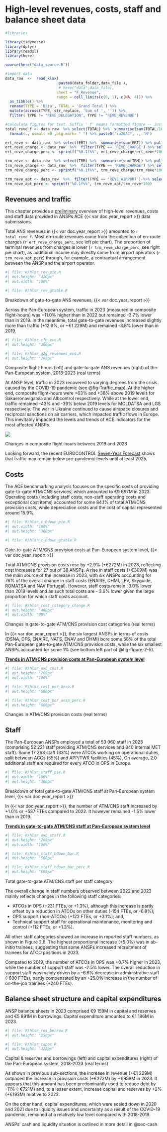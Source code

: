 # High-level revenues, costs, staff and balance sheet data {#sec-high}

```r
#libraries

library(tidyverse)
library(dplyr)
library(readxl)
library(here)

source(here("data_source.R"))

#import data
data_raw  <-  read_xlsx(
                        paste0(data_folder,data_file ),
                        # here("data",data_file),
                       sheet = "F_Revenue",
                       range = cell_limits(c(9, 1), c(NA, 4))) %>%
  as_tibble() %>% 
  rename(TYPE = 'Data', TOTAL = 'Grand Total') %>% 
  mutate(across(TYPE, str_replace, 'Sum of ', '')) %>% 
  filter( TYPE != "REVE_DELEGATION", TYPE != "REVE_REVENUE")

#calculate figures for text. Suffix '_f' means formatted figure -- Just an example for you to see how it could be done to avoid copy pasting
total_reve_f <- data_raw  %>% select(TOTAL) %>%  summarise(sum(TOTAL/1000000)) %>% pull() %>% round() %>% 
  format(., nsmall =0 ,big.mark= " ") %>% paste0("\u20AC", ., "M")

ert_reve <- data_raw  %>% select(ERT) %>%  summarise(sum(ERT)) %>% pull() 
ert_reve_charge <- data_raw  %>%  filter(TYPE == 'REVE_CHARGE') %>% select(ERT)  %>% pull() 
ert_reve_charge_perc <- sprintf("%0.1f%%", ert_reve_charge/ert_reve*100) 

trm_reve <- data_raw  %>% select(TRM) %>%  summarise(sum(TRM)) %>% pull() 
trm_reve_charge <- data_raw  %>%  filter(TYPE == 'REVE_CHARGE') %>% select(TRM)  %>% pull() 
trm_reve_charge_perc <- sprintf("%0.1f%%", trm_reve_charge/trm_reve*100) 

trm_reve_apt <- data_raw  %>%  filter(TYPE == 'REVE_AIRPORT') %>% select(TRM)  %>% pull() 
trm_reve_apt_perc <- sprintf("%0.1f%%", trm_reve_apt/trm_reve*100) 

```

##	Revenues and traffic

This chapter provides a [preliminary]{.underline} overview of high-level revenues, costs and staff data provided in ANSPs ACE {{< var doc.year_report >}} data submissions. 

Total ANS revenues in {{< var doc.year_report >}} amounted to `r total_reve_f`. Most en-route revenues come from the collection of en-route charges (`r ert_reve_charge_perc`, see left pie chart). The proportion of terminal revenues from charges is lower (`r trm_reve_charge_perc`, see right pie chart), as additional income may directly come from airport operators (`r trm_reve_apt_perc`) through, for example, a contractual arrangement between the ANSP and the airport operator.

::: {#fig-figure-2-1}
::: {.content-visible when-format="html"}
```r
#| file: R/hlsr_rev_pie.R
#| out.height: "420px"
#| out.width: "100%"
```
:::

```r
#| file: R/hlsr_rev_gtable.R
```

Breakdown of gate-to-gate ANS revenues, {{< var doc.year_report >}}
:::

Across the Pan-European system, traffic in 2023 (measured in composite flight-hours) was +11.0% higher than in 2022 but remained -3.7% lower than in 2019. In the meantime, total gate-to-gate revenues increased slightly more than traffic (+12.9%, or +€1 229M) and remained -3.8% lower than in 2019.

::: {#fig-2-2 layout="[50,50]"}

```r
#| file: R/hlsr_cfh_evo.R
#| out.height: "300px"
```

```r
#| file: R/hlsr_g2g_revenues_evo.R
#| out.height: "300px"
```

Composite flight-hours (left) and gate-to-gate ANS revenues (right) of the Pan-European system, 2018-2023 (real terms)
:::

At ANSP level, traffic in 2023 recovered to varying degrees from the crisis caused by the COVID-19 pandemic  (see @fig-Traffic_map). At the higher end, composite flight-hours were +63% and +38% above 2019 levels for Sakaeronavigatsia and Albcontrol respectively. While at the lower end, traffic remained -43% and -39% below 2019 levels for MOLDATSA and LGS respectively. The war in Ukraine continued to cause airspace closures and reciprocal sanctions on air carriers, which impacted traffic flows in Europe. This inevitably impacted the levels and trends of ACE indicators for the most affected ANSPs.

::: {#fig-Traffic_map}
![](figures/Traffic_map.png)

Changes in composite flight-hours between 2019 and 2023
:::

Looking forward, the recent EUROCONTROL [Seven-Year Forecast](https://www.eurocontrol.int/publication/eurocontrol-forecast-2024-2030-autumn-update) shows that traffic may remain below pre-pandemic levels until at least 2025.

##	Costs

The ACE benchmarking analysis focuses on the specific costs of providing gate-to-gate ATM/CNS services, which amounted to €9 697M in 2023. Operating costs (including staff costs, non-staff operating costs and exceptional cost items) accounted for some 84.1% of total ATM/CNS provision costs, while depreciation costs and the cost of capital represented around 15.9%.

::: {#fig-figure-2-3}
```r
#| file: R/hlsr_c_bdown_pie.R
#| out.width: "100%"
#| out.height: "300px"
```

```r
#| file: R/hlsr_c_bdown_gtable.R
```

Gate-to-gate ATM/CNS provision costs at Pan-European system level, {{< var doc.year_report >}}
:::

Total ATM/CNS provision costs rose by +2.9% (+€272M) in 2023, reflecting cost increases for 27 out of 38 ANSPs. A rise in staff costs (+€309M) was the main source of the increase in 2023, with six ANSPs accounting for 76% of the overall change in staff costs (ENAIRE, DHMI, LFV, Skyguide, ROMATSA and NAV Portugal). However, staff costs remain -3.0% lower than 2019 levels and as such total costs are - 3.6% lower given the large proportion for which staff costs account.


::: {#fig-figure-2-4}
```r
#| file: R/hlsr_cost_category_change.R
#| out.height: "400px"
#| out.width: "90%"
```


Changes in gate-to-gate ATM/CNS provision cost categories (real terms)
:::


In {{< var doc.year_report >}}, the six largest ANSPs in terms of costs (DSNA, DFS, ENAIRE, NATS, ENAV and DHMI) bore some 58% of the total Pan-European gate-to-gate ATM/CNS provision costs, while the six smallest ANSPs accounted for some 1% (see bottom left part of @fig-figure-2-5).

::: {.content-visible when-format="html"}
::: centeredtitle
[**Trends in ATM/CNS provision costs at Pan-European system level**]{.underline}
:::

::: {style="max-width: 620px; margin: auto"}
```r
#| file: R/hlsr_evo_cost.R
#| out.height: "200px"
#| out.width: "100%"
```
:::

::: {#fig-figure-2-5 layout="[65,35]"}
```r
#| file: R/hlsr_cost_per_ansp.R
#| out.height: "600px"
```

```r
#| file: R/hlsr_cost_per_ansp_perc.R
#| out.height: "600px"
```

Changes in ATM/CNS provision costs (real terms)
:::
:::

## Staff

The Pan-European ANSPs employed a total of 53 060 staff in 2023 (comprising 52 221 staff providing ATM/CNS services and 840 internal MET staff). Some 17 368 staff (33%) were ATCOs working on operational duties, split between ACCs (55%) and APP/TWR facilities (45%). On average, 2.0 additional staff are required for every ATCO in OPS in Europe.

::: {#fig-figure-2-6}
```r
#| file: R/hlsr_staff_pie.R
#| out.width: "100%"
#| out.height: "300px"
```

Breakdown of total gate-to-gate ATM/CNS staff at Pan-European system level, {{< var doc.year_report >}}
:::

In {{< var doc.year_report >}}, the number of ATM/CNS staff increased by +1.0% or +537 FTEs compared to 2022. It however remained -1.5% lower than in 2019.

::: {.content-visible when-format="html"}
::: centeredtitle
[**Trends in gate-to-gate ATM/CNS staff at Pan-European system level**]{.underline}
:::

::: {style="max-width: 620px; margin: auto"}
```r
#| file: R/hlsr_evo_staff.R
#| out.height: "200px"
#| out.width: "100%"
```
:::

::: {#fig-figure-2-7 layout="[65,35]"}
```r
#| file: R/hlsr_staff_bdown_bar.R
#| out.height: "500px"
```

```r
#| file: R/hlsr_staff_bdown_bar_perc.R
#| out.height: "500px"
```

Total gate-to-gate ATM/CNS staff per staff category
:::
:::


The overall change in staff numbers observed between 2022 and 2023 mainly reflects changes in the following staff categories:

-	ATCOs in OPS (+231 FTEs, or +1.3%), although this increase is partly offset by a reduction in ATCOs on other duties (-154 FTEs, or -6.8%);
-	OPS support (non-ATCOs) (+122 FTEs, or +3.1%); and,
-	Technical support staff for operational maintenance, monitoring and control (+112 FTEs, or +1.3%).

All other staff categories showed an increase in reported staff numbers, as shown in Figure 2.8. The highest proportional increase (+5.0%) was in ab-initio trainees, suggesting that some ANSPs increased recruitment of trainees for ATCO positions in 2023.

Compared to 2019, the number of ATCOs in OPS was +0.7% higher in 2023, while the number of support staff was -2.5% lower. The overall reduction in support staff was mainly driven by a -6.6% decrease in administrative staff (-600 FTEs), partly compensated by an +25.0% increase in the number of on-the-job trainees (+240 FTEs).

## Balance sheet structure and capital expenditures

ANSP balance sheets in 2023 comprised €9 159M in capital and reserves and €5 891M in borrowings. Capital expenditure amounted to €1 186M in 2023. 

:::{#fig-figure-2-9 layout="[50,50]"}

```r
#| file: R/hlsr_res_borrow.R
#| out.height: "350px"
```

```r
#| file: R/hlsr_capex.R
#| out.height: "322px"
```

Capital & reserves and borrowings (left) and capital expenditures (right) of the Pan-European system, 2018-2023 (real terms)
:::


As shown in previous sub-sections, the increase in revenue (+€1 229M) outpaced the increase in provision costs (+€272M) by +€958M in 2023. It appears that this amount has been predominantly used to reduce debt by -11% (-€721M) and, to a lesser extent, increase capital and reserves by +2% (+€193M) relative to 2022.

On the other hand, capital expenditures, which were scaled down in 2020 and 2021 due to liquidity issues and uncertainty as a result of the COVID-19 pandemic, remained at a relatively low level compared with 2018-2019.

ANSPs’ cash and liquidity situation is outlined in more detail in @sec-cash.



